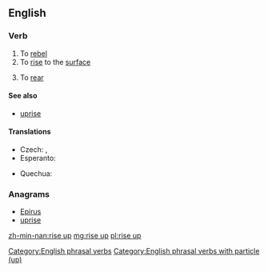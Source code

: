 ==English==

===Verb===
{{en-verb|head=[[rise]] [[up]]|rises up|rising up|rose up|risen up}}

# To [[rebel]]
# To [[rise]] to the [[surface]]
# {{context|of a horse etc|lang=en}} To [[rear]]

====See also====
* [[uprise]]

====Translations====
{{trans-top|to rise to the surface}}
* Czech: {{t|cs|povstat|pf}}, {{t|cs|povstávat|impf}}
* Esperanto: {{t|eo|leviĝi}}
{{trans-mid}}
* Quechua: {{t|qu|lluqsiy}}
{{trans-bottom}}

===Anagrams===
* [[Epirus#English|Epirus]]
* [[uprise#English|uprise]]

[[Category:English phrasal verbs]]
[[Category:English phrasal verbs with particle (up)]]

[[zh-min-nan:rise up]]
[[mg:rise up]]
[[pl:rise up]]